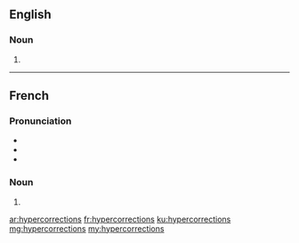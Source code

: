 ==English==

===Noun===
{{head|en}}

# {{plural of|hypercorrection}}

----

==French==

===Pronunciation===
* {{IPA|/i.pɛʁ.kɔ.ʁɛk.sjɔ̃/|lang=fr}}
* {{homophones|hypercorrection|lang=fr}}
* {{hyphenation|hy|per|co|rrec|tions|lang=fr}}

===Noun===
{{head|fr|plural}} {{f-p}}

# {{plural of|hypercorrection|lang=fr}}

[[ar:hypercorrections]]
[[fr:hypercorrections]]
[[ku:hypercorrections]]
[[mg:hypercorrections]]
[[my:hypercorrections]]
